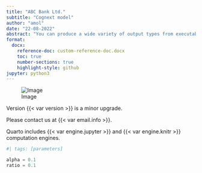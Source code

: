 ```yaml
---
title: "ABC Bank Ltd."
subtitle: "Cognext model"
author: "amol"
date: "22-08-2022"
abstract: "You can produce a wide variety of output types from executable code blocks, including plots, tabular output from data frames, and plain text output (e.g. printing the results of statistical summaries)."
format:
  docx:
    reference-doc: custom-reference-doc.docx
    toc: true
    number-sections: true
    highlight-style: github
jupyter: python3
---
```


![Image](images.jpeg)

Version {{< var version >}} is a minor upgrade.

Please contact us at {{< var email.info >}}.

Quarto includes {{< var engine.jupyter >}} and 
{{< var engine.knitr >}} computation engines.

```python
#| tags: [parameters]

alpha = 0.1
ratio = 0.1
```
